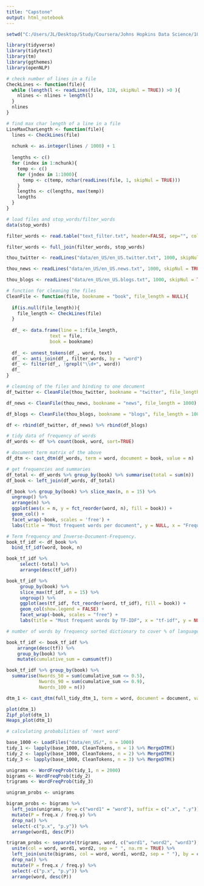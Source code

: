 ```yaml
---
title: "Capstone"
output: html_notebook
---
```


```r
setwd("C:/Users/JL/Desktop/Study/Coursera/Johns Hopkins Data Science/10 capstone/CapstoneProject_NaturalLanguageProcessing")

library(tidyverse)
library(tidytext)
library(tm)
library(ggthemes)
library(openNLP)
```

```r
# check number of lines in a file
CheckLines <- function(file){
  while (length(l <- readLines(file, 128, skipNul = TRUE)) >0 ){
    nlines <- nlines + length(l)
  }
  nlines
}

# find max char length of a line in a file
LineMaxCharLength <- function(file){
  lines <- CheckLines(file)
  
  nchunk <- as.integer(lines / 1000) + 1
  
  lengths <- c()
  for (index in 1:nchunk){
    temp <- c()
    for (jndex in 1:1000){
      temp <- c(temp, nchar(readLines(file, 1, skipNul = TRUE)))
    }
    lengths <- c(lengths, max(temp))
    lengths
  }
}
```

```r
# load files and stop_words/filter_words
data(stop_words)

filter_words <- read.table("text_filter.txt", header=FALSE, sep="", col.names = "word")

filter_words <- full_join(filter_words, stop_words)

thou_twitter <- readLines("data/en_US/en_US.twitter.txt", 1000, skipNul = TRUE, encoding = "UTF-8")

thou_news <- readLines("data/en_US/en_US.news.txt", 1000, skipNul = TRUE, encoding = "UTF-8")

thou_blogs <- readLines("data/en_US/en_US.blogs.txt", 1000, skipNul = TRUE, encoding = "UTF-8")
```

```r
# function for cleaning the files
CleanFile <- function(file, bookname = "book", file_length = NULL){
  
  if(is.null(file_length)){
    file_length <- CheckLines(file)
  }
  
  df_ <- data.frame(line = 1:file_length,
                text = file,
                book = bookname)
  
  df_ <- unnest_tokens(df_, word, text)
  df_ <- anti_join(df_, filter_words, by = "word")
  df_ <- filter(df_, !grepl("\\d+", word))
  df_
}
```

```r
# cleaning of the files and binding to one document
df_twitter <- CleanFile(thou_twitter, bookname = "twitter", file_length = 1000)

df_news <- CleanFile(thou_news, bookname = "news", file_length = 1000)

df_blogs <- CleanFile(thou_blogs, bookname = "blogs", file_length = 1000)

df <- rbind(df_twitter, df_news) %>% rbind(df_blogs)
```

```r
# tidy data of frequency of words
df_words <- df %>% count(book, word, sort=TRUE)

# document term matrix of the above
df_dtm <- cast_dtm(df_words, term = word, document = book, value = n)
```

```r
# get frequencies and summaries
df_total <- df_words %>% group_by(book) %>% summarise(total = sum(n))
df_book <- left_join(df_words, df_total)
```
```r
df_book %>% group_by(book) %>% slice_max(n, n = 15) %>%
  ungroup() %>%
  arrange(n) %>%
  ggplot(aes(x = n, y = fct_reorder(word, n), fill = book)) + 
  geom_col() + 
  facet_wrap(~book, scales = 'free') + 
  labs(title = "Most frequent words per document", y = NULL, x = "Frequency")

```


```r
# Term frequency and Inverse-Document-Frequency.
book_tf_idf <- df_book %>% 
  bind_tf_idf(word, book, n)

book_tf_idf %>%
     select(-total) %>%
     arrange(desc(tf_idf))

book_tf_idf %>%
     group_by(book) %>%
     slice_max(tf_idf, n = 15) %>%
     ungroup() %>%
     ggplot(aes(tf_idf, fct_reorder(word, tf_idf), fill = book)) +
     geom_col(show.legend = FALSE) +
     facet_wrap(~book, scales = "free") +
     labs(title = "Most frequent words by TF-IDF", x = "tf-idf", y = NULL)

```


```r
# number of words by frequency sorted dictionary to cover % of language

book_tf_idf <- book_tf_idf %>% 
	arrange(desc(tf)) %>% 
	group_by(book) %>% 
	mutate(cumulative_sum = cumsum(tf))

book_tf_idf %>% group_by(book) %>%
  summarise(Nwords_50 = sum(cumulative_sum <= 0.5),
            Nwords_90 = sum(cumulative_sum <= 0.9),
            Nwords_100 = n())
```

```r
dtm_1 <- cast_dtm(full_tidy_dtm_1, term = word, document = document, value = n)

plot(dtm_1)
Zipf_plot(dtm_1)
Heaps_plot(dtm_1)

```

```r
# calculating probabilities of 'next word'

base_1000 <- LoadFiles("data/en_US/", n = 1000)
tidy_1 <- lapply(base_1000, CleanTokens, n = 1) %>% MergeDTM()
tidy_2 <- lapply(base_1000, CleanTokens, n = 2) %>% MergeDTM()
tidy_3 <- lapply(base_1000, CleanTokens, n = 3) %>% MergeDTM()

unigrams <- WordFreqProb(tidy_1, n = 2000)
bigrams <- WordFreqProb(tidy_2)
trigrams <- WordFreqProb(tidy_3)

unigram_probs <- unigrams

bigram_probs <- bigrams %>%
  left_join(unigrams, by = c("word1" = "word"), suffix = c(".x", ".y")) %>% 
  mutate(P = freq.x / freq.y) %>%
  drop_na() %>%
  select(-c("p.x", "p.y")) %>% 
  arrange(word1, desc(P))

trigram_probs <- separate(trigrams, word, c("word1", "word2", "word3"), sep = " ") %>% 
  unite(col = word, word1, word2, sep = " ", na.rm = TRUE) %>%
  left_join(unite(bigrams, col = word, word1, word2, sep = " "), by = c("word" = "word"), suffix = c(".x", ".y")) %>%
  drop_na() %>%
  mutate(P = freq.x / freq.y) %>%
  select(-c("p.x", "p.y")) %>%
  arrange(word, desc(P))




```